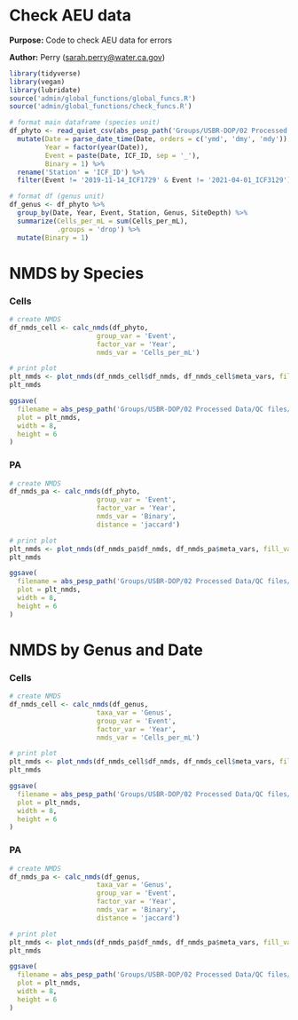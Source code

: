 # Check AEU data

**Purpose:** Code to check AEU data for errors

**Author:** Perry ([sarah.perry\@water.ca.gov](mailto:sarah.perry@water.ca.gov){.email})

```r
library(tidyverse)
library(vegan)
library(lubridate)
source('admin/global_functions/global_funcs.R')
source('admin/global_functions/check_funcs.R')
```

```r
# format main dataframe (species unit)
df_phyto <- read_quiet_csv(abs_pesp_path('Groups/USBR-DOP/02 Processed Data/DOP_draft.csv')) %>%
  mutate(Date = parse_date_time(Date, orders = c('ymd', 'dmy', 'mdy')),
         Year = factor(year(Date)),
         Event = paste(Date, ICF_ID, sep = '_'),
         Binary = 1) %>%
  rename('Station' = 'ICF_ID') %>%
  filter(Event != '2019-11-14_ICF1729' & Event != '2021-04-01_ICF3129')

# format df (genus unit)
df_genus <- df_phyto %>%
  group_by(Date, Year, Event, Station, Genus, SiteDepth) %>%
  summarize(Cells_per_mL = sum(Cells_per_mL),
            .groups = 'drop') %>%
  mutate(Binary = 1)
```

# NMDS by Species

### Cells
```r
# create NMDS
df_nmds_cell <- calc_nmds(df_phyto,
                      group_var = 'Event',
                      factor_var = 'Year',
                      nmds_var = 'Cells_per_mL')

# print plot
plt_nmds <- plot_nmds(df_nmds_cell$df_nmds, df_nmds_cell$meta_vars, fill_var = 'Year')
plt_nmds

ggsave(
  filename = abs_pesp_path('Groups/USBR-DOP/02 Processed Data/QC files/graphs/DOP_NMDS_Species_Cells_Year.jpg'),
  plot = plt_nmds,
  width = 8,
  height = 6
)
```

### PA
```r
# create NMDS
df_nmds_pa <- calc_nmds(df_phyto,
                      group_var = 'Event',
                      factor_var = 'Year',
                      nmds_var = 'Binary',
                      distance = 'jaccard')

# print plot
plt_nmds <- plot_nmds(df_nmds_pa$df_nmds, df_nmds_pa$meta_vars, fill_var = 'Year')
plt_nmds

ggsave(
  filename = abs_pesp_path('Groups/USBR-DOP/02 Processed Data/QC files/graphs/DOP_NMDS_Species_PA_Year.jpg'),
  plot = plt_nmds,
  width = 8,
  height = 6
)
```

# NMDS by Genus and Date

### Cells
```r
# create NMDS
df_nmds_cell <- calc_nmds(df_genus,
                      taxa_var = 'Genus',                    
                      group_var = 'Event',
                      factor_var = 'Year',
                      nmds_var = 'Cells_per_mL')

# print plot
plt_nmds <- plot_nmds(df_nmds_cell$df_nmds, df_nmds_cell$meta_vars, fill_var = 'Year')
plt_nmds

ggsave(
  filename = abs_pesp_path('Groups/USBR-DOP/02 Processed Data/QC files/graphs/DOP_NMDS_Genus_Cells_Year.jpg'),
  plot = plt_nmds,
  width = 8,
  height = 6
)
```

### PA
```r
# create NMDS
df_nmds_pa <- calc_nmds(df_genus,
                      taxa_var = 'Genus',                    
                      group_var = 'Event',
                      factor_var = 'Year',
                      nmds_var = 'Binary',
                      distance = 'jaccard')

# print plot
plt_nmds <- plot_nmds(df_nmds_pa$df_nmds, df_nmds_pa$meta_vars, fill_var = 'Year')
plt_nmds

ggsave(
  filename = abs_pesp_path('Groups/USBR-DOP/02 Processed Data/QC files/graphs/DOP_NMDS_Genus_PA_Year.jpg'),
  plot = plt_nmds,
  width = 8,
  height = 6
)
```

<!-- # Check Counts -->
<!-- ```{r} -->
<!-- plt_count <- check_station_count(df_phyto) -->

<!-- plt_count -->

<!-- ggsave( -->
<!--   filename = abs_pesp_path('Groups/USBR-DOP/02 Processed Data/QC files/graphs/DOP_Heatmap_StationNumber.jpg'), -->
<!--   plot = plt_count, -->
<!--   width = 8, -->
<!--   height = 5 -->
<!-- ) -->
<!-- ``` -->

<!-- ```{r} -->
<!-- plt_freq <- check_sampling_freq(df_phyto) -->

<!-- plt_freq -->

<!-- ggsave( -->
<!--   filename = abs_pesp_path('Groups/USBR-DOP/02 Processed Data/QC files/graphs/DOP_Heatmap_SampFreq.jpg'), -->
<!--   plot = plt_freq, -->
<!--   width = 8, -->
<!--   height = 5 -->
<!-- ) -->
<!-- ``` -->